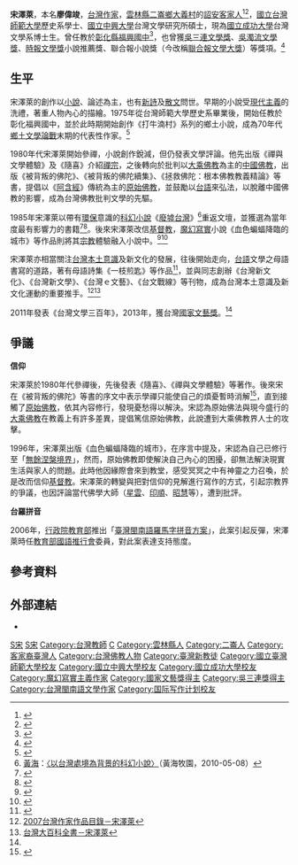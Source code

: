 {{BLPsources}}
{{More footnotes needed|time=2022-01-11T05:57:47+00:00}}
'''宋澤萊'''{{BD|1952年|2月15日|||}}，本名'''廖偉竣'''，[[台灣|台灣]][[作家|作家]]，[[雲林縣|雲林縣]][[二崙鄉|二崙鄉]][[大義村|大義村]]的[[詔安客家人|詔安客家人]]<ref name="大紀元">{{cite web|url=http://www.epochtimes.com/b5/13/8/31/n3953907.htm|title=為農民發聲的作家 - 宋澤萊|editor=王愉悅|date=2013-08-31|publisher=大紀元文化網|accessdate=2014-01-21|archive-date=2014-02-01|archive-url=https://web.archive.org/web/20140201205935/http://www.epochtimes.com/b5/13/8/31/n3953907.htm|dead-url=no}}</ref><ref name="客視">{{cite web|title=反殖民批判精神 宋澤萊寫作風格|url=http://web.pts.org.tw/hakka/news/detail.php?id=77439|publisher=客家電視臺|author=廖期錚、林敬祐|date=2011-11-01|accessdate=2014-01-21|archive-date=2014-02-02|archive-url=https://web.archive.org/web/20140202102323/http://web.pts.org.tw/hakka/news/detail.php?id=77439|dead-url=no}}</ref>，[[國立台灣師範大學|國立台灣師範大學]]歷史系學士、[[國立中興大學|國立中興大學]]台灣文學研究所碩士，現為[[國立成功大學|國立成功大學]]台灣文學系博士生。曾任教於[[彰化縣|彰化縣]][[彰化縣立福興國民中學|福興國中]]<ref>{{Cite web |date=2013-11-14 |title=宋澤萊簡介 |url=http://www.wusanlien.org.tw/02awards/02winners19_b00.htm |website= |publisher=財團法人吳三連基金會 |archive-url=https://web.archive.org/web/20131114192707/http://www.wusanlien.org.tw/02awards/02winners19_b00.htm |archive-date=2013-11-14 |access-date=2013-11-14}}</ref>，也曾獲[[吳三連文學獎|吳三連文學獎]]、[[吳濁流文學獎|吳濁流文學獎]]、[[時報文學獎|時報文學獎]]小說推薦獎、聯合報小說獎（今改稱[[聯合報文學大獎|聯合報文學大獎]]）等獎項。<ref name="成大">{{cite web|url=http://research.ncku.edu.tw/re/news/c/20130719/1.pdf|title=成大台文所博士生宋澤萊獲國家文藝獎 師生同慶|author=成大新聞中心|date=2013-07-03|accessdate=2014-01-21|archive-date=2014-02-01|archive-url=https://web.archive.org/web/20140201205940/http://research.ncku.edu.tw/re/news/c/20130719/1.pdf|dead-url=no}}</ref>

==生平==
{{Expand section|time=2022-6-17}}{{Refimprove section|time=2022-01-11T05:57:05+00:00}}
宋澤萊的創作以[[小說|小說]]、論述為主，也有[[新詩|新詩]]及[[散文|散文]]問世。早期的小說受[[現代主義|現代主義]]的洗禮，著重人物內心的描繪。1975年從台灣師範大學歷史系畢業後，開始任教於彰化福興國中，並於此時期開始創作《打牛湳村》系列的鄉土小說，成為70年代[[鄉土文學論戰|鄉土文學論戰]]末期的代表性作家。<ref>{{Cite journal |author=謝世宗 |date=2013 |title=寫實敘事的意識形態與市場機制的再現: 論宋澤萊, 林雙不的農民小說及其政治轉向 |url=https://www.airitilibrary.com/Publication/alDetailedMesh?docid=18185649-201308-201401210024-201401210024-43-69 |journal=臺灣文學研究集刊 |issue=14 |page=43-69 |access-date=2022-06-16 |archive-date=2022-06-16 |archive-url=https://web.archive.org/web/20220616100022/https://www.airitilibrary.com/Publication/alDetailedMesh?DocID=18185649-201308-201401210024-201401210024-43-69 }}</ref>

1980年代宋澤萊開始參禪，小說創作銳減，但仍發表文學評論。他先出版《禪與文學體驗》及《隨喜》介紹[[禪宗|禪宗]]，之後轉向於批判以[[大乘佛教|大乘佛教]]為主的[[中國佛教|中國佛教]]，出版《被背叛的佛陀》、《被背叛的佛陀續集》、《拯救佛陀：根本佛教教義精論》等書，提倡以《[[阿含經|阿含經]]》傳統為主的[[原始佛教|原始佛教]]，並鼓勵以[[台語|台語]]來弘法，以脫離中國佛教的影響，成為台灣佛教批判文學的先驅。

1985年宋澤萊以帶有[[環保|環保]]意識的[[科幻小說|科幻小說]]《[[廢墟台灣|廢墟台灣]]》<ref>[[黃海_(作家)|黃海]]：[http://www.wretch.cc/blog/bhhwang/13010403 〈以台灣處境為背景的科幻小說〉]（黃海牧園，2010-05-08）</ref>重返文壇，並獲選為當年度最有影響力的書籍<ref name="宋澤萊講稿">{{cite web |author=宋澤萊 |date=2012-07-05 |title=關懷未來、想像現在（宋澤萊談「文創」的秘訣【一篇針對中學生的演說稿】）【上】 |url=http://140.119.61.161/blog/forum_detail.php?id=4936 |publisher=政治大學台灣文學研究所 |archive-url=https://web.archive.org/web/20140701232847/http://140.119.61.161/blog/forum_detail.php?id=4936 |archive-date=2014-07-01 |accessdate=2014-01-30 |dead-url=yes}}</ref><ref>{{Cite journal |author=黃慧鳳 |date=2020 |title=論宋澤萊預言小說《 廢墟台灣》 的未來想像與環境省思 |url=http://libap.nhu.edu.tw:8081/Ejournal/AB05004005.pdf |journal=國文學誌 |issue=40&41 |access-date=2022-06-16 |archive-date=2022-06-17 |archive-url=https://web.archive.org/web/20220617135438/http://libap.nhu.edu.tw:8081/Ejournal/AB05004005.pdf }}</ref>。後來宋澤萊改信[[基督教|基督教]]，[[魔幻寫實|魔幻寫實]]小說《血色蝙蝠降臨的城市》等作品則將其[[宗教|宗教]]體驗融入小說中。<ref>{{Cite journal |author=楊雅儒 |date=2017-05-26 |title=啟示與傳道, 天國與家國——論宋澤萊中/長篇小說之《 聖經》 詮釋與文學價值 |url=https://www.airitilibrary.com/Publication/alDetailedMesh?docid=18172946-201704-201705260029-201705260029-69-109 |journal=臺灣文學研究學報 |issue=24 |page=69-109}}</ref><ref>{{Cite journal |author=廖朝陽 |author2=王智明 |date=2001-09-01 |title=災難與希望：從〈古都〉與《血色蝙蝠降臨的城市》看政治 |url=https://www.airitilibrary.com/Publication/alDetailedMesh?docid=10219528-200109-x-43-1-39-a |journal=台灣社會研究季刊 |issue=43 |page=1-39 |doi=10.29816/TARQSS.200109.0001 |access-date=2022-06-16 |archive-date=2022-06-16 |archive-url=https://web.archive.org/web/20220616121205/https://www.airitilibrary.com/Publication/alDetailedMesh?DocID=10219528-200109-x-43-1-39-a }}</ref>

宋澤萊亦相當關注[[台灣本土意識|台灣本土意識]]及新文化的發展，往後開始走向，[[台語|台語]]文學之母語書寫的道路，著有母語詩集《一枝煎匙》等作品<ref>{{Cite journal |author=林香薇 |date=2003-12-01|title=論宋澤萊台語詩《一枝煎匙》的用字與用詞 |url=https://www.airitilibrary.com/Publication/alDetailedMesh?docid=16847652-200312-201307240006-201307240006-95-117 |journal=師大學報 |volume=48 |issue=2 |page=95-117 |doi=10.6210/JNTNULL.2003.48(2).02 |access-date=2022-06-16}}</ref>，並與同志創辦《台灣新文化》、《台灣新文學》、《台灣ｅ文藝》、《台文戰線》等刊物，成為台灣本土意識及新文化運動的重要推手。<ref>[http://www3.nmtl.gov.tw/Writer2/writer_detail.php?id=493 2007台灣作家作品目錄－宋澤萊]{{Wayback|url=http://www3.nmtl.gov.tw/Writer2/writer_detail.php?id=493|date=20160304081327}}</ref><ref>[http://nrch.culture.tw/twpedia.aspx?id=2277 台灣大百科全書－宋澤萊]{{Wayback|url=http://nrch.culture.tw/twpedia.aspx?id=2277|date=20160307151508}}</ref>

2011年發表《台灣文學三百年》，2013年，獲台灣[[國家文藝獎|國家文藝獎]]。<ref name="成大"/>


==爭議==
{{Expand section|time=2022-6-17}}{{Refimprove section|time=2022-01-11T05:57:05+00:00}}
'''信仰'''

宋澤萊於1980年代參禪後，先後發表《隨喜》、《禪與文學體驗》等著作。後來宋在《被背叛的佛陀》等書的序文中表示學禪只能使自己的煩憂暫時消解<ref>{{Cite book|title=被背叛的佛陀|last=宋澤萊|publisher=前衛|year=2003|isbn=9789578014091|location=台灣}}</ref>，直到接觸了[[原始佛教研究|原始佛教]]，依其內容修行，發現憂愁得以解決。宋認為原始佛法與現今盛行的[[大乘佛教|大乘佛教]]在教義上有許多差異，提倡篤信原始佛教，此說遭到大乘佛教界人士的攻擊。

1996年，宋澤萊出版《血色蝙蝠降臨的城市》，在序言中提及，宋認為自己已修行至「[[無餘涅槃界|無餘涅槃境界]]」，然而，原始佛教即使解決自己內心的困擾，卻無法解決現實生活與家人的問題。此時他因緣際會來到教堂，感受冥冥之中有神靈之力召喚，於是改而信仰[[基督教|基督教]]。宋澤萊的轉變與把對信仰的見解進行寫作的方式，引起宗教界的爭議，也因評論當代佛學大師（[[釋星雲|星雲]]、[[印順|印順]]、[[釋昭慧|昭慧]]等），遭到批評。

'''台羅拼音'''

2006年，[[行政院|行政院]][[中華民國教育部|教育部]]推出「[[臺灣閩南語羅馬字拼音方案|臺灣閩南語羅馬字拼音方案]]」，此案引起{{WHO|部分學界人士|TIME=2021-10-29}}反彈，宋澤萊時任[[教育部國語推行委員會|教育部國語推行會]]委員，對此案表達支持態度。

==參考資料==
<references/>
==外部連結==
*{{Citeweb |title=宋澤萊在台灣文學部落格的網誌 |url=http://140.119.61.161/blog/forum_stage.php?member_id=33 |archive-url=https://web.archive.org/web/20111109042137/http://140.119.61.161/blog/forum_stage.php?member_id=33 |archive-date=2011-11-09}}

{{DEFAULTSORT:S宋}}
[[Category:台灣作家|S宋]]
[[Category:臺灣男性小說家|S宋]]
[[Category:台灣教師|Category:台灣教師]]
[[Category:廖姓|C]]
[[Category:雲林縣人|Category:雲林縣人]]
[[Category:二崙人|Category:二崙人]]
[[Category:客家裔臺灣人|Category:客家裔臺灣人]]
[[Category:台灣佛教人物|Category:台灣佛教人物]]
[[Category:臺灣新教徒|Category:臺灣新教徒]]
[[Category:國立臺灣師範大學校友|Category:國立臺灣師範大學校友]]
[[Category:國立中興大學校友|Category:國立中興大學校友]]
[[Category:國立成功大學校友|Category:國立成功大學校友]]
[[Category:魔幻寫實主義作家|Category:魔幻寫實主義作家]]
[[Category:國家文藝獎得主|Category:國家文藝獎得主]]
[[Category:吳三連獎得主|Category:吳三連獎得主]]
[[Category:台灣閩南語文學作家|Category:台灣閩南語文學作家]]
[[Category:国际写作计划校友|Category:国际写作计划校友]]